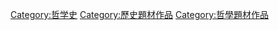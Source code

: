 [[Category:哲学史|Category:哲学史]]
[[Category:歷史題材作品|Category:歷史題材作品]]
[[Category:哲學題材作品|Category:哲學題材作品]]